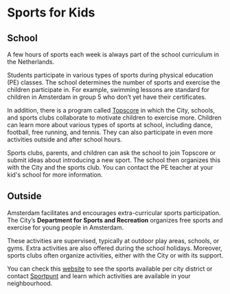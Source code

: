 # Sports for Kids 

## School 
A few hours of sports each week is always part of the school curriculum in the Netherlands. 

Students participate in various types of sports during physical education (PE) classes. The school determines the number of sports and exercise the children participate in. For example, swimming lessons are standard for children in Amsterdam in group 5 who don’t yet have their certificates.

In addition, there is a program called [Topscore](https://www.amsterdam.nl/sociaaldomein/sport/sport-onderwijs/topscore-amsterdam/) in which the City, schools, and sports clubs collaborate to motivate children to exercise more. Children can learn more about various types of sports at school, including dance, football, free running, and tennis. They can also participate in even more activities outside and after school hours.

Sports clubs, parents, and children can ask the school to join Topscore or submit ideas about introducing a new sport. The school then organizes this with the City and the sports club. You can contact the PE teacher at your kid's school for more information.

## Outside 
Amsterdam facilitates and encourages extra-curricular sports participation. The City’s **Department for Sports and Recreation** organizes free sports and exercise for young people in Amsterdam. 

These activities are supervised, typically at outdoor play areas, schools, or gyms. Extra activities are also offered during the school holidays. Moreover, sports clubs often organize activities, either with the City or with its support.

You can check this [website](https://www.amsterdam.nl/sport/sportactiviteiten-sportlessen/sporten-kinderen/) to see the sports available per city district or contact [Sportpunt](https://www.amsterdam.nl/sociaaldomein/sport/contact-sportprofessionals/sportpunt/) and learn which activities are available in your neighbourhood.